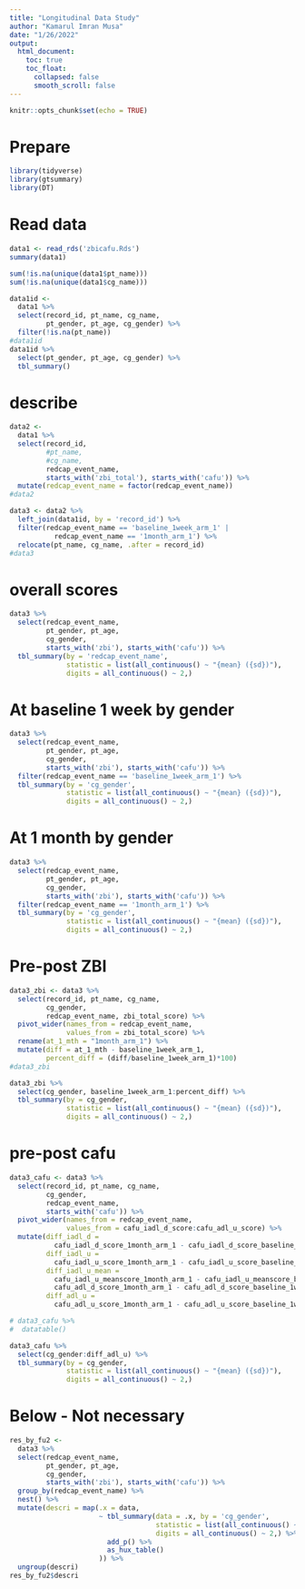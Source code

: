 ```yaml
---
title: "Longitudinal Data Study"
author: "Kamarul Imran Musa"
date: "1/26/2022"
output: 
  html_document:
    toc: true
    toc_float:
      collapsed: false
      smooth_scroll: false
---
```


```r
knitr::opts_chunk$set(echo = TRUE)
```

# Prepare

```r
library(tidyverse)
library(gtsummary)
library(DT)
```

# Read data

```r
data1 <- read_rds('zbicafu.Rds')
summary(data1)
```

```r
sum(!is.na(unique(data1$pt_name)))
sum(!is.na(unique(data1$cg_name)))
```




```r
data1id <- 
  data1 %>%
  select(record_id, pt_name, cg_name, 
         pt_gender, pt_age, cg_gender) %>%
  filter(!is.na(pt_name))
#data1id
data1id %>%
  select(pt_gender, pt_age, cg_gender) %>%
  tbl_summary()
```


# describe

```r
data2 <- 
  data1 %>%
  select(record_id, 
         #pt_name,
         #cg_name,
         redcap_event_name, 
         starts_with('zbi_total'), starts_with('cafu')) %>%
  mutate(redcap_event_name = factor(redcap_event_name)) 
#data2
```



```r
data3 <- data2 %>%
  left_join(data1id, by = 'record_id') %>%
  filter(redcap_event_name == 'baseline_1week_arm_1' | 
           redcap_event_name == '1month_arm_1') %>%
  relocate(pt_name, cg_name, .after = record_id)
#data3
```


# overall scores 

```r
data3 %>%
  select(redcap_event_name, 
         pt_gender, pt_age, 
         cg_gender, 
         starts_with('zbi'), starts_with('cafu')) %>%
  tbl_summary(by = 'redcap_event_name',
              statistic = list(all_continuous() ~ "{mean} ({sd})"),
              digits = all_continuous() ~ 2,)
```



# At baseline 1 week by gender

```r
data3 %>%
  select(redcap_event_name, 
         pt_gender, pt_age, 
         cg_gender, 
         starts_with('zbi'), starts_with('cafu')) %>%
  filter(redcap_event_name == 'baseline_1week_arm_1') %>%
  tbl_summary(by = 'cg_gender',
              statistic = list(all_continuous() ~ "{mean} ({sd})"), 
              digits = all_continuous() ~ 2,)
```


# At 1 month by gender

```r
data3 %>%
  select(redcap_event_name, 
         pt_gender, pt_age, 
         cg_gender, 
         starts_with('zbi'), starts_with('cafu')) %>%
  filter(redcap_event_name == '1month_arm_1') %>%
  tbl_summary(by = 'cg_gender',
              statistic = list(all_continuous() ~ "{mean} ({sd})"), 
              digits = all_continuous() ~ 2,)
```

# Pre-post ZBI

```r
data3_zbi <- data3 %>%
  select(record_id, pt_name, cg_name, 
         cg_gender, 
         redcap_event_name, zbi_total_score) %>%
  pivot_wider(names_from = redcap_event_name,
              values_from = zbi_total_score) %>%
  rename(at_1_mth = "1month_arm_1") %>%
  mutate(diff = at_1_mth - baseline_1week_arm_1,
         percent_diff = (diff/baseline_1week_arm_1)*100)
#data3_zbi
```



```r
data3_zbi %>%
  select(cg_gender, baseline_1week_arm_1:percent_diff) %>%
  tbl_summary(by = cg_gender,
              statistic = list(all_continuous() ~ "{mean} ({sd})"), 
              digits = all_continuous() ~ 2,)

```

# pre-post cafu

```r
data3_cafu <- data3 %>%
  select(record_id, pt_name, cg_name, 
         cg_gender, 
         redcap_event_name, 
         starts_with('cafu')) %>%
  pivot_wider(names_from = redcap_event_name,
              values_from = cafu_iadl_d_score:cafu_adl_u_score) %>%
  mutate(diff_iadl_d = 
           cafu_iadl_d_score_1month_arm_1 - cafu_iadl_d_score_baseline_1week_arm_1,
         diff_iadl_u = 
           cafu_iadl_u_score_1month_arm_1 - cafu_iadl_u_score_baseline_1week_arm_1,
         diff_iadl_u_mean =  
           cafu_iadl_u_meanscore_1month_arm_1 - cafu_iadl_u_meanscore_baseline_1week_arm_1,          diff_adl_d = 
           cafu_adl_d_score_1month_arm_1 - cafu_adl_d_score_baseline_1week_arm_1, 
         diff_adl_u = 
           cafu_adl_u_score_1month_arm_1 - cafu_adl_u_score_baseline_1week_arm_1)

# data3_cafu %>%
#  datatable()
```


```r
data3_cafu %>%
  select(cg_gender:diff_adl_u) %>%
  tbl_summary(by = cg_gender,
              statistic = list(all_continuous() ~ "{mean} ({sd})"), 
              digits = all_continuous() ~ 2,)

```

# Below - Not necessary

```r
res_by_fu2 <- 
  data3 %>%
  select(redcap_event_name, 
         pt_gender, pt_age, 
         cg_gender, 
         starts_with('zbi'), starts_with('cafu')) %>%
  group_by(redcap_event_name) %>%
  nest() %>%
  mutate(descri = map(.x = data, 
                      ~ tbl_summary(data = .x, by = 'cg_gender', 
                                    statistic = list(all_continuous() ~ "{mean} ({sd})"), 
                                    digits = all_continuous() ~ 2,) %>%
                        add_p() %>%
                        as_hux_table()
                      )) %>%
  ungroup(descri)
res_by_fu2$descri
```


